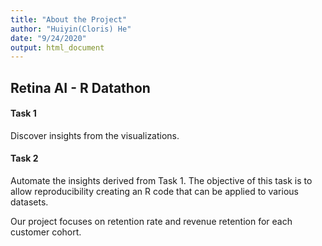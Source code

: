 ```yaml
---
title: "About the Project"
author: "Huiyin(Cloris) He"
date: "9/24/2020"
output: html_document
---
```


## Retina AI - R Datathon

#### Task 1
Discover insights from the visualizations.

#### Task 2
Automate the insights derived from Task 1. The objective of this task is to allow reproducibility creating an R code that can be applied to various datasets.

Our project focuses on retention rate and revenue retention for each customer cohort.
